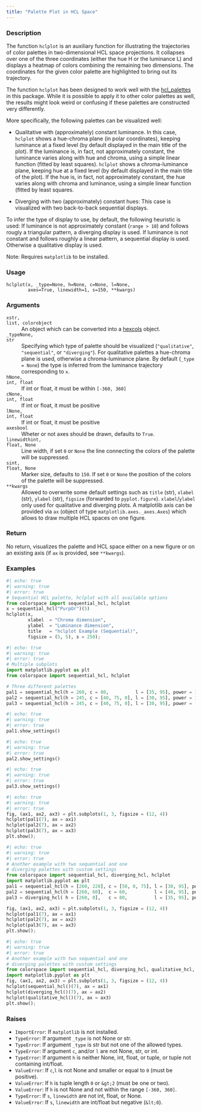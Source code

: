 ```yaml
---
title: "Palette Plot in HCL Space"
---
```


### Description

The function `hclplot` is an auxiliary function for illustrating
the trajectories of color palettes in two-dimensional HCL space
projections. It collapses over one of the three coordinates
(either the hue H or the luminance L) and displays a heatmap of
colors combining the remaining two dimensions. The coordinates for
the given color palette are highlighted to bring out its
trajectory.

The function `hclplot` has been designed to work well with the
[hcl_palettes](colorspace.hcl_palettes.hcl_palettes.qmd)
in this package. While it is possible to apply it
to other color palettes as well, the results might look weird or
confusing if these palettes are constructed very differently.

More specifically, the following palettes can be visualized well:

* Qualitative with (approximately) constant luminance. In this
  case, `hclplot` shows a hue-chroma plane (in polar
  coordinates), keeping luminance at a fixed level (by default
  displayed in the main title of the plot). If the luminance
  is, in fact, not approximately constant, the luminance varies
  along with hue and chroma, using a simple linear function
  (fitted by least squares). `hclplot` shows a
  chroma-luminance plane, keeping hue at a fixed level (by
  default displayed in the main title of the plot). If the hue
  is, in fact, not approximately constant, the hue varies along
  with chroma and luminance, using a simple linear function
  (fitted by least squares.

* Diverging with two (approximately) constant hues: This case
  is visualized with two back-to-back sequential displays.

To infer the type of display to use, by default, the following
heuristic is used: If luminance is not approximately constant
(`range > 10`) and follows rougly a triangular pattern, a diverging
display is used. If luminance is not constant and follows roughly
a linear pattern, a sequential display is used. Otherwise a
qualitative display is used.

Note: Requires `matplotlib` to be installed.

### Usage

<pre><code class='language-python'>hclplot(x, _type=None, h=None, c=None, l=None,<br/>        axes=True, linewidth=1, s=150, **kwargs)</code></pre>

### Arguments

<dl class="pyp-list param-list">
  <dt style = "white-space: nowrap; font-family: monospace; vertical-align: top">
   <code id="colorspace.hclplot.hclplot:x">x</code><code class="argument-class">str, list, colorobject</code>
  </dt>
 <dd>An object which can be converted into
a [hexcols](colorspace.colorlib.hexcols.qmd) object.</dd>
  <dt style = "white-space: nowrap; font-family: monospace; vertical-align: top">
   <code id="colorspace.hclplot.hclplot:_type">_type</code><code class="argument-class">None, str</code>
  </dt>
 <dd>Specifying which type of palette should be
visualized (`"qualitative"`, `"sequential"`, or `"diverging"`). For
qualitative palettes a hue-chroma plane is used, otherwise a
chroma-luminance plane. By default (`_type = None`) the type is
inferred from the luminance trajectory corresponding to `x`.</dd>
  <dt style = "white-space: nowrap; font-family: monospace; vertical-align: top">
   <code id="colorspace.hclplot.hclplot:h">h</code><code class="argument-class">None, int, float</code>
  </dt>
 <dd>If int or float, it must be within `[-360, 360]`</dd>
  <dt style = "white-space: nowrap; font-family: monospace; vertical-align: top">
   <code id="colorspace.hclplot.hclplot:c">c</code><code class="argument-class">None, int, float</code>
  </dt>
 <dd>If int or float, it must be positive</dd>
  <dt style = "white-space: nowrap; font-family: monospace; vertical-align: top">
   <code id="colorspace.hclplot.hclplot:l">l</code><code class="argument-class">None, int, float</code>
  </dt>
 <dd>If int or float, it must be positive</dd>
  <dt style = "white-space: nowrap; font-family: monospace; vertical-align: top">
   <code id="colorspace.hclplot.hclplot:axes">axes</code><code class="argument-class">bool</code>
  </dt>
 <dd>Wheter or not axes should be drawn, defaults to `True`.</dd>
  <dt style = "white-space: nowrap; font-family: monospace; vertical-align: top">
   <code id="colorspace.hclplot.hclplot:linewidth">linewidth</code><code class="argument-class">int, float, None</code>
  </dt>
 <dd>Line width, if set `0` or `None` the line connecting
the colors of the palette will be suppressed.</dd>
  <dt style = "white-space: nowrap; font-family: monospace; vertical-align: top">
   <code id="colorspace.hclplot.hclplot:s">s</code><code class="argument-class">int, float, None</code>
  </dt>
 <dd>Marker size, defaults to `150`. If set `0` or `None` the
position of the colors of the palette will be suppressed.</dd>
  <dt style = "white-space: nowrap; font-family: monospace; vertical-align: top">
   <code id="colorspace.hclplot.hclplot:**kwargs">**kwargs</code>
  </dt>
 <dd>Allowed to overwrite some default settings such as
`title` (str), `xlabel` (str), `ylabel` (str), `figsize` (forwarded
to `pyplot.figure`). `xlabel`/`ylabel` only used for qualitative
and diverging plots. A matplotlib axis can be provided via `ax`
(object of type `matplotlib.axes._axes.Axes`) which allows to draw
multiple HCL spaces on one figure.</dd>
</dl>

### Return

No return, visualizes the palette and HCL space either on a new
figure or on an existing axis (if `ax` is provided, see `**kwargs`).

### Examples

```python
#| echo: true
#| warning: true
#| error: true
# Sequential HCL palette, hclplot with all available options
from colorspace import sequential_hcl, hclplot
x = sequential_hcl("PurpOr")(5)
hclplot(x,
        xlabel  = "Chroma dimension",
        ylabel  = "Luminance dimension",
        title   = "hclplot Example (Sequential)",
        figsize = (5, 5), s = 250);
```

```python
#| echo: true
#| warning: true
#| error: true
# Multiple subplots
import matplotlib.pyplot as plt 
from colorspace import sequential_hcl, hclplot

# Three different palettes  
pal1 = sequential_hcl(h = 260, c = 80,          l = [35, 95], power = 1)
pal2 = sequential_hcl(h = 245, c = [40, 75, 0], l = [30, 95], power = 1)
pal3 = sequential_hcl(h = 245, c = [40, 75, 0], l = [30, 95], power = [0.8, 1.4])
```

```python
#| echo: true
#| warning: true
#| error: true
pal1.show_settings()
```

```python
#| echo: true
#| warning: true
#| error: true
pal2.show_settings()
```

```python
#| echo: true
#| warning: true
#| error: true
pal3.show_settings()

```

```python
#| echo: true
#| warning: true
#| error: true
fig, (ax1, ax2, ax3) = plt.subplots(1, 3, figsize = (12, 4))
hclplot(pal1(7), ax = ax1)            
hclplot(pal2(7), ax = ax2) 
hclplot(pal3(7), ax = ax3) 
plt.show();
```

```python
#| echo: true
#| warning: true
#| error: true
# Another example with two sequential and one
# diverging palettes with custom settings
from colorspace import sequential_hcl, diverging_hcl, hclplot
import matplotlib.pyplot as plt
pal1 = sequential_hcl(h = [260, 220], c = [50, 0, 75], l = [30, 95], power = 1)       
pal2 = sequential_hcl(h = [260, 60],  c = 60,          l = [40, 95], power = 1)  
pal3 = diverging_hcl( h = [260, 0],   c = 80,          l = [35, 95], power = 1)  

fig, (ax1, ax2, ax3) = plt.subplots(1, 3, figsize = (12, 4))
hclplot(pal1(7), ax = ax1)
hclplot(pal2(7), ax = ax2)
hclplot(pal3(7), ax = ax3)
plt.show();
```

```python
#| echo: true
#| warning: true
#| error: true
# Another example with two sequential and one
# diverging palettes with custom settings
from colorspace import sequential_hcl, diverging_hcl, qualitative_hcl, hclplot
import matplotlib.pyplot as plt
fig, (ax1, ax2, ax3) = plt.subplots(1, 3, figsize = (12, 4))
hclplot(sequential_hcl()(7), ax = ax1)
hclplot(diverging_hcl()(7), ax = ax2)
hclplot(qualitative_hcl()(7), ax = ax3)
plt.show();
```




### Raises

<ul class="python-raises">
<li><code class="text-warning">ImportError</code>: If `matplotlib` is not installed.
<li><code class="text-warning">TypeError</code>: If argument `_type` is not None or str.
<li><code class="text-warning">TypeError</code>: If argument `_type` is str but not one of the allowed types.
<li><code class="text-warning">TypeError</code>: If argument `c`, and/or `l` are not None, str, or int.
<li><code class="text-warning">TypeError</code>: If argument `h` is neither None, int, float, or tuple, or tuple
not containing int/float.
<li><code class="text-warning">ValueError</code>: If `c`,`l` is not None and smaller or equal to `0` (must be positive).
<li><code class="text-warning">ValueError</code>: If `h` is tuple length `0` or `&gt;2` (must be one or two).
<li><code class="text-warning">ValueError</code>: If `h` is not None and not within the range `[-360, 360]`.
<li><code class="text-warning">TypeError</code>: If `s`, `linewidth` are not int, float, or None.
<li><code class="text-warning">ValueError</code>: If `s`, `linewidth` are int/float but negative (`&lt;0`).
</ul>

